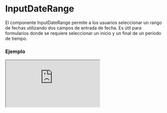 
# InputDateRange

El componente InputDateRange permite a los usuarios seleccionar un rango de fechas utilizando dos campos de entrada de fecha. Es útil para formularios donde se requiere seleccionar un inicio y un final de un período de tiempo.

### Ejemplo

<Iframe minHeightIframe="30dvh" src="https://fenextjs-component-storybook.vercel.app/iframe.html?args=&id=input-inputdaterange--index&viewMode=story" />

### Importacion

Para importar el componente InputDateRange, se puede hacer desde fenextjs

```tsx copy
import { InputDateRange } from "fenextjs";
```

### Parametros

| Parametro | Tipo | Requerido | Default | Descripcion |
| --------- | ---- | --------- | ------- | ----------- |
| defaultValue | [Date \| undefined, Date \| undefined] | no | undefined | Valor predeterminado del rango de fechas. |
| value | [Date \| undefined, Date \| undefined] | no | undefined | Valor actual del rango de fechas. Si se proporciona, anula el valor predeterminado. |
| onChange | (value: [Date \| undefined, Date \| undefined]) =\> void | no | undefined | Función que se ejecuta cuando el rango de fechas cambia. |
| propsStart | InputDateBaseProps | no | \{\} | Props adicionales para el campo de fecha de inicio. |
| propsEnd | InputDateBaseProps | no | \{\} | Props adicionales para el campo de fecha de fin. |
| label | string | no | '' | Etiqueta que se muestra para el campo de rango de fechas. |
| classNameInputDateRange | string | no | '' | Clase CSS adicional para el contenedor del rango de fechas. |
| classNameInputDateRangeContentInputDate | string | no | '' | Clase CSS adicional para el contenido del campo de fecha en el rango. |
| optional | boolean | no | false | Indica si el campo es opcional. |
| optionalText | string | no | '(optional)' | Texto que se muestra si el campo es opcional. |
| required | boolean | no | false | Indica si el campo es obligatorio. |
| requiredText | string | no | '*' | Texto que se muestra si el campo es obligatorio. |
| min | Date \| undefined | no | undefined | Fecha mínima válida para ambos campos de fecha. |
| max | Date \| undefined | no | undefined | Fecha máxima válida para ambos campos de fecha. |

### Storybook

Para ver el storybook del componente lo puede hacer con este [link](https://fenextjs-component-storybook.vercel.app/?path=/story/input-inputdaterange--index)

### Usos

- Selector de rango de fechas por defecto

```tsx copy
<InputDateRange defaultValue={[new Date(), new Date()]} onChange={(range) => console.log(range)} />
```

- Selector de rango de fechas con validación

```tsx copy
<InputDateRange value={[startDate, endDate]} onChange={(range) => validateRange(range)} />
```

- Selector de rango de fechas deshabilitado

```tsx copy
<InputDateRange defaultValue={[new Date(), new Date()]} disabled={true} />
```

